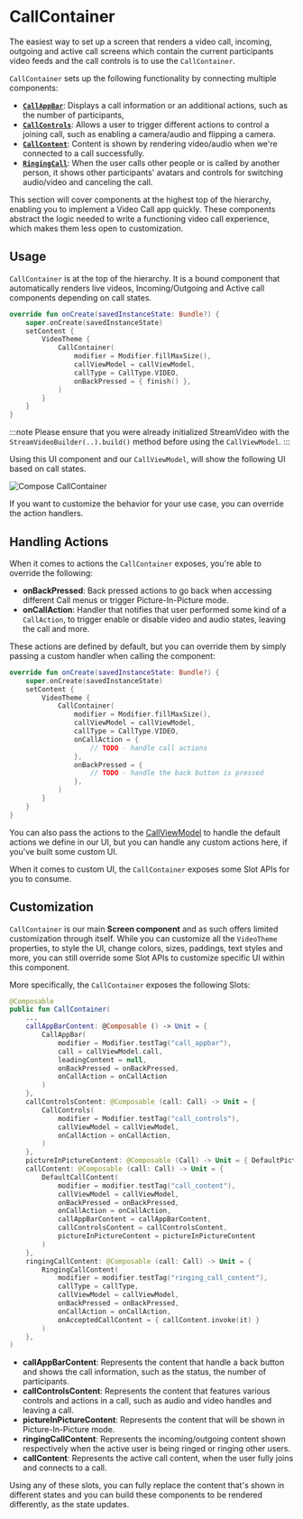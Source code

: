 # CallContainer

The easiest way to set up a screen that renders a video call, incoming, outgoing and active call screens which contain the current participants video feeds and the call controls is to use the `CallContainer`.

`CallContainer` sets up the following functionality by connecting multiple components:

* [**`CallAppBar`**](05-call-app-bar.mdx): Displays a call information or an additional actions, such as the number of participants,
* [**`CallControls`**](04-call-controls.mdx): Allows a user to trigger different actions to control a joining call, such as enabling a camera/audio and flipping a camera.
* [**`CallContent`**](03-call-content.mdx): Content is shown by rendering video/audio when we're connected to a call successfully.
* [**`RingingCall`**](02-ringing-call.mdx): When the user calls other people or is called by another person, it shows other participants' avatars and controls for switching audio/video and canceling the call.

This section will cover components at the highest top of the hierarchy, enabling you to implement a Video Call app quickly.
These components abstract the logic needed to write a functioning video call experience, which makes them less open to customization.

## Usage

`CallContainer` is at the top of the hierarchy. It is a bound component that automatically renders live videos, Incoming/Outgoing and Active call components depending on call states.

```kotlin
override fun onCreate(savedInstanceState: Bundle?) {
    super.onCreate(savedInstanceState)
    setContent {
        VideoTheme {
            CallContainer(
                modifier = Modifier.fillMaxSize(),
                callViewModel = callViewModel,
                callType = CallType.VIDEO,
                onBackPressed = { finish() },
            )
        }
    }
}
```

:::note
Please ensure that you were already initialized StreamVideo with the `StreamVideoBuilder(..).build()` method before using the `CallViewModel`.
:::

Using this UI component and our `CallViewModel`, will show the following UI based on call states.

![Compose CallContainer](../../assets/compose_call_container.jpg)

If you want to customize the behavior for your use case, you can override the action handlers.

## Handling Actions

When it comes to actions the `CallContainer` exposes, you're able to override the following:

* **onBackPressed**: Back pressed actions to go back when accessing different Call menus or trigger Picture-In-Picture mode.
* **onCallAction**: Handler that notifies that user performed some kind of a `CallAction`, to trigger enable or disable video and audio states, leaving the call and more.

These actions are defined by default, but you can override them by simply passing a custom handler when calling the component:

```kotlin
override fun onCreate(savedInstanceState: Bundle?) {
    super.onCreate(savedInstanceState)
    setContent {
        VideoTheme {
            CallContainer(
                modifier = Modifier.fillMaxSize(),
                callViewModel = callViewModel,
                callType = CallType.VIDEO,
                onCallAction = {
                    // TODO - handle call actions
                },
                onBackPressed = {
                    // TODO - handle the back button is pressed
                },
            )
        }
    }
}
```

You can also pass the actions to the [CallViewModel](../05-view-model.mdx) to handle the default actions we define in our UI, but you can handle any custom actions here, if you've built some custom UI.

When it comes to custom UI, the `CallContainer` exposes some Slot APIs for you to consume.

## Customization

`CallContainer` is our main **Screen component** and as such offers limited customization through itself. While you can customize all the `VideoTheme` properties, to style the UI, change colors, sizes, paddings, text styles and more, you can still override some Slot APIs to customize specific UI within this component.

More specifically, the `CallContainer` exposes the following Slots:

```kotlin
@Composable
public fun CallContainer(
    ...
    callAppBarContent: @Composable () -> Unit = {
        CallAppBar(
            modifier = Modifier.testTag("call_appbar"),
            call = callViewModel.call,
            leadingContent = null,
            onBackPressed = onBackPressed,
            onCallAction = onCallAction
        )
    },
    callControlsContent: @Composable (call: Call) -> Unit = {
        CallControls(
            modifier = Modifier.testTag("call_controls"),
            callViewModel = callViewModel,
            onCallAction = onCallAction,
        )
    },
    pictureInPictureContent: @Composable (Call) -> Unit = { DefaultPictureInPictureContent(it) }, // 2
    callContent: @Composable (call: Call) -> Unit = {
        DefaultCallContent(
            modifier = modifier.testTag("call_content"),
            callViewModel = callViewModel,
            onBackPressed = onBackPressed,
            onCallAction = onCallAction,
            callAppBarContent = callAppBarContent,
            callControlsContent = callControlsContent,
            pictureInPictureContent = pictureInPictureContent
        )
    },
    ringingCallContent: @Composable (call: Call) -> Unit = {
        RingingCallContent(
            modifier = modifier.testTag("ringing_call_content"),
            callType = callType,
            callViewModel = callViewModel,
            onBackPressed = onBackPressed,
            onCallAction = onCallAction,
            onAcceptedCallContent = { callContent.invoke(it) }
        )
    },
)
```

* **callAppBarContent**: Represents the content that handle a back button and shows the call information, such as the status, the number of participants.
* **callControlsContent**: Represents the content that features various controls and actions in a call, such as audio and video handles and leaving a call.
* **pictureInPictureContent**: Represents the content that will be shown in Picture-In-Picture mode.
* **ringingCallContent**: Represents the incoming/outgoing content shown respectively when the active user is being ringed or ringing other users.
* **callContent**: Represents the active call content, when the user fully joins and connects to a call.

Using any of these slots, you can fully replace the content that's shown in different states and you can build these components to be rendered differently, as the state updates.
